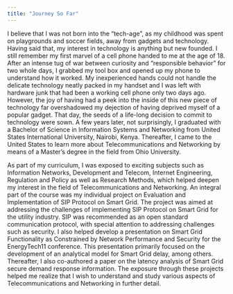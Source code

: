 ```yaml
---
title: "Journey So Far"
---
```


I believe that I was not born into the "tech-age", as my childhood was spent on playgrounds and soccer fields, away from gadgets and technology. Having said that, my interest in technology is anything but new founded. I still remember my first marvel of a cell phone handed to me at the age of 18. After an intense tug of war between curiosity and "responsible behavior" for two whole days, I grabbed my tool box and opened up my phone to understand how it worked. My inexperienced hands could not handle the delicate technology neatly packed in my handset and I was left with hardware junk that had been a working cell phone only two days ago. However, the joy of having had a peek into the inside of this new piece of technology far overshadowed my dejection of having deprived myself of a popular gadget. That day, the seeds of a life-long decision to commit to technology were sown. A few years later, not surprisingly, I graduated with a Bachelor of Science in Information Systems and Networking from United States International University, Nairobi, Kenya. Thereafter, I came to the United States to learn more about Telecommunications and Networking by means of a Master's degree in the field from Ohio University.

As part of my curriculum, I was exposed to exciting subjects such as Information Networks, Development and Telecom, Internet Engineering, Regulation and Policy as well as Research Methods, which helped deepen my interest in the field of Telecommunications and Networking. An integral part of the course was my individual project on Evaluation and Implementation of SIP Protocol on Smart Grid. The project was aimed at addressing the challenges of implementing SIP Protocol on Smart Grid for the utility industry. SIP was recommended as an open standard communication protocol, with special attention to addressing challenges such as security. I also helped develop a presentation on Smart Grid Functionality as Constrained by Network Performance and Security for the EnergyTech11 conference. This presentation primarily focused on the development of an analytical model for Smart Grid delay, among others. Thereafter, I also co-authored a paper on the latency analysis of Smart Grid secure demand response information. The exposure through these projects helped me realize that I wish to understand and study various aspects of Telecommunications and Networking in further detail.
